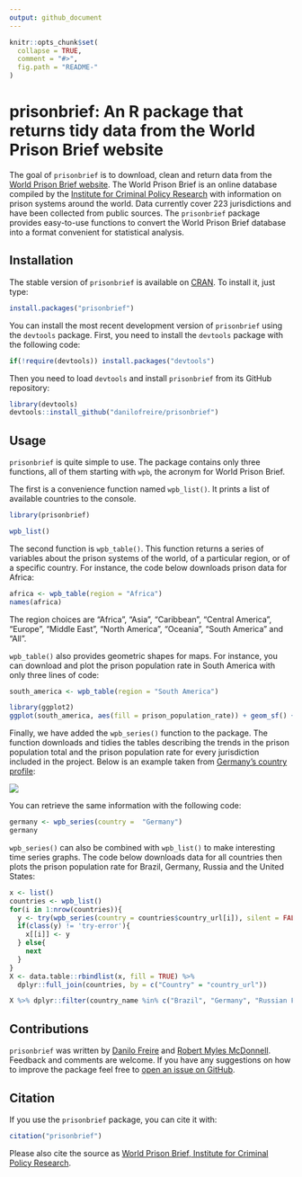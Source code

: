 ```yaml
---
output: github_document
---
```


<!-- README.md is generated from README.Rmd. Please edit that file -->

```r
knitr::opts_chunk$set(
  collapse = TRUE,
  comment = "#>",
  fig.path = "README-"
)
```

# prisonbrief: An R package that returns tidy data from the World Prison Brief website

The goal of `prisonbrief` is to download, clean and return data from the [World Prison Brief website](http://www.prisonstudies.org/). The World Prison Brief is an online database compiled by the [Institute for Criminal Policy Research](http://www.icpr.org.uk/) with information on prison systems around the world. Data currently cover 223 jurisdictions and have been collected from public sources. The `prisonbrief` package provides easy-to-use functions to convert the World Prison Brief database into a format convenient for statistical analysis.

## Installation

The stable version of `prisonbrief` is available on [CRAN](https://cran.r-project.org/package=prisonbrief). To install it, just type:

```r
install.packages("prisonbrief")
```

You can install the most recent development version of `prisonbrief` using the `devtools` package. First, you need to install the `devtools` package with the following code:

```r
if(!require(devtools)) install.packages("devtools")
```

Then you need to load `devtools` and install `prisonbrief` from its GitHub repository:

```r
library(devtools)
devtools::install_github("danilofreire/prisonbrief")
```

## Usage

`prisonbrief` is quite simple to use. The package contains only three functions, all of them starting with `wpb`, the acronym for World Prison Brief.

The first is a convenience function named `wpb_list()`. It prints a list of available countries to the console. 

```r
library(prisonbrief)

wpb_list()
```

The second function is `wpb_table()`. This function returns a series of variables about the prison systems of the world, of a particular region, or of a specific country. For instance, the code below downloads prison data for Africa:

```r
africa <- wpb_table(region = "Africa")
names(africa)
```

The region choices are "Africa", "Asia", "Caribbean", "Central America", "Europe", "Middle East", "North America", "Oceania", "South America" and "All".

`wpb_table()` also provides geometric shapes for maps. For instance, you can download and plot the prison population rate in South America with only three lines of code:

```r
south_america <- wpb_table(region = "South America")

library(ggplot2)
ggplot(south_america, aes(fill = prison_population_rate)) + geom_sf() + scale_fill_distiller(palette = "YlOrRd", trans = "reverse") + theme_minimal()
```

Finally, we have added the `wpb_series()` function to the package. The function downloads and tidies the tables describing the trends in the prison population total and the prison population rate for every jurisdiction included in the project. Below is an example taken from [Germany's country profile](http://www.prisonstudies.org/country/germany):

![](http://i.imgur.com/vtbrtg1.png)

You can retrieve the same information with the following code:

```r
germany <- wpb_series(country =  "Germany")
germany
```

`wpb_series()` can also be combined with `wpb_list()` to make interesting time series graphs. The code below downloads data for all countries then plots the prison population rate for Brazil, Germany, Russia and the United States:

```r
x <- list()
countries <- wpb_list()
for(i in 1:nrow(countries)){
  y <- try(wpb_series(country = countries$country_url[i]), silent = FALSE)
  if(class(y) != 'try-error'){
    x[[i]] <- y
  } else{
    next
  }
}
X <- data.table::rbindlist(x, fill = TRUE) %>% 
  dplyr::full_join(countries, by = c("Country" = "country_url"))

X %>% dplyr::filter(country_name %in% c("Brazil", "Germany", "Russian Federation", "United States of America")) %>% ggplot(aes(x = Year, y = `Prison population rate`, group = country_name, colour = country_name)) + geom_line() + theme_minimal()
```
  
## Contributions

`prisonbrief` was written by [Danilo Freire](http://danilofreire.com/) and [Robert Myles McDonnell](https://robertmyles.github.io/). Feedback and comments are welcome. If you have any suggestions on how to improve the package feel free to [open an issue on GitHub](https://github.com/danilofreire/wpb/issues).

## Citation

If you use the `prisonbrief` package, you can cite it with:

```r
citation("prisonbrief")
```

Please also cite the source as [World Prison Brief, Institute for Criminal Policy Research](http://www.prisonstudies.org/about-us).
